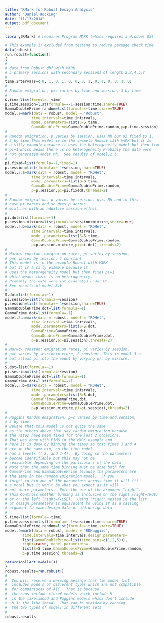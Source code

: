 ```yaml
---
title: "RMark for Robust Design Analysis"
author: "Daniel Hocking"
date: "11/13/2018"
output: pdf_document
---
```


```r
library(RMark) # requires Program MARK (which requires a Windows OS)

# This example is excluded from testing to reduce package check time
data(robust)
run.robust=function()
{
#
# data from Robust.dbf with MARK
# 5 primary sessions with secondary sessions of length 2,2,4,5,2
#
time.intervals=c(0, 1, 0, 1, 0, 0, 0, 1, 0, 0, 0, 0, 1, 0)
#
# Random emigration, p=c varies by time and session, S by time
#
S.time=list(formula=~time)
p.time.session=list(formula=~-1+session:time,share=TRUE)
GammaDoublePrime.random=list(formula=~time,share=TRUE)
model.1=mark(data = robust, model = "Robust", 
            time.intervals=time.intervals,
            model.parameters=list(S=S.time,
            GammaDoublePrime=GammaDoublePrime.random,p=p.time.session),threads=2)
#
# Random emigration, p varies by session, uses Mh but pi fixed to 1, 
# S by time.This model is in the example Robust with MARK but it is
# a silly example because it uses the heterogeneity model but then fixes 
# pi=1 which means there is no heterogeneity.Probably the data were 
# not generated under Mh.  See results of model.2.b
#
pi.fixed=list(formula=~1,fixed=1)
p.session=list(formula=~-1+session,share=TRUE)
model.2.a=mark(data = robust, model = "RDHet", 
            time.intervals=time.intervals,
            model.parameters=list(S=S.time,
            GammaDoublePrime=GammaDoublePrime.random,
            p=p.session,pi=pi.fixed),threads=2)
#
# Random emigration, p varies by session, uses Mh and in this 
# case pi varies and so does p across
# mixtures with an additive session effect.
#
pi.dot=list(formula=~1)
p.session.mixture=list(formula=~session+mixture,share=TRUE)
model.2.b=mark(data = robust, model = "RDHet", 
            time.intervals=time.intervals,
            model.parameters=list(S=S.time,
            GammaDoublePrime=GammaDoublePrime.random,
            p=p.session.mixture,pi=pi.dot),threads=2)
#
# Markov constant emigration rates, pi varies by session, 
# p=c varies by session, S constant
# This model is in the example Robust with MARK 
# but it is a silly example because it
# uses the heterogeneity model but then fixes pi=1 
# which means there is no heterogeneity.
# Probably the data were not generated under Mh.  
# See results of model.3.b
#
S.dot=list(formula=~1)
pi.session=list(formula=~session)
p.session=list(formula=~-1+session,share=TRUE)
GammaDoublePrime.dot=list(formula=~1)
GammaPrime.dot=list(formula=~1)
model.3.a=mark(data = robust, model = "RDHet", 
            time.intervals=time.intervals,
            model.parameters=list(S=S.dot,
            GammaPrime=GammaPrime.dot,
            GammaDoublePrime=GammaDoublePrime.dot,
            p=p.session,pi=pi.session),threads=2)
#
# Markov constant emigration rates, pi varies by session, 
# p=c varies by session+mixture, S constant. This is model.3.a 
# but allows pi into the model by varying p/c by mixture.
#
S.dot=list(formula=~1)
pi.session=list(formula=~session)
GammaDoublePrime.dot=list(formula=~1)
GammaPrime.dot=list(formula=~1)
model.3.b=mark(data = robust, model = "RDHet", 
            time.intervals=time.intervals,
            model.parameters=list(S=S.dot,
            GammaPrime=GammaPrime.dot,
            GammaDoublePrime=GammaDoublePrime.dot,
            p=p.session.mixture,pi=pi.session),threads=2)
#
# Huggins Random emigration, p=c varies by time and session, 
# S by time
# Beware that this model is not quite the same 
# as the others above that say random emigration because
# the rates have been fixed for the last 2 occasions.  
# That was done with PIMS in the MARK example and
# here it is done by binning the times so that times 3 and 4 
# are in the same bin, so the time model
# has 3 levels (1,2, and 3-4).  By doing so the parameters 
# become identifiable but this may not be
# reasonable depending on the particulars of the data.  
# Note that the same time binning must be done both for
# GammaPrime and GammaDoublePrime because the parameters are 
# the same in the random emigration model.  If you
# forget to bin one of the parameters across time it will fit 
# a model but it won't be what you expect as it will
# not share parameters.  Note the use of the argument "right".  
# This controls whether binning is inclusive on the right (right=TRUE) 
# or on the left (right=FALSE).  Using "right" nested in the list
# of design parameters is equivalent to using it as a calling 
# argument to make.design.data or add.design.data.
#
S.time=list(formula=~time)
p.time.session=list(formula=~-1+session:time,share=TRUE)
GammaDoublePrime.random=list(formula=~time,share=TRUE)
model.4=mark(data = robust, model = "RDHuggins", 
        time.intervals=time.intervals,design.parameters=
        list(GammaDoublePrime=list(time.bins=c(1,2,5))),
        right=FALSE, model.parameters=
        list(S=S.time,GammaDoublePrime=GammaDoublePrime.random,
        p=p.time.session),threads=2)

return(collect.models())
}
robust.results=run.robust()
#
#  You will receive a warning message that the model list 
#  includes models of different types which are not compatible 
#  for comparisons of AIC.  That is because
#  the runs include closed models which include N 
#  in the likelihood and Huggins models which don't include 
#  N in the likelihood.  That can be avoided by running
#  the two types of models in different sets.
#
robust.results
```